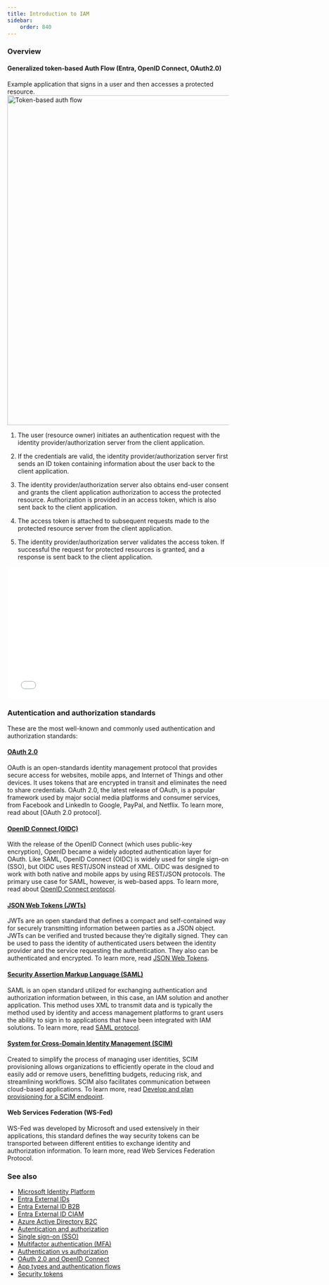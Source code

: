 ```yaml
---
title: Introduction to IAM
sidebar:
    order: 840
---
```


### Overview

#### Generalized token-based Auth Flow (Entra, OpenID Connect, OAuth2.0)
Example application that signs in a user and then accesses a protected resource.
<Image src={oo} alt="Token-based auth flow" width="750" />

1. The user (resource owner) initiates an authentication request with the identity provider/authorization server from the client application.

2. If the credentials are valid, the identity provider/authorization server first sends an ID token containing information about the user back to the client application.

3. The identity provider/authorization server also obtains end-user consent and grants the client application authorization to access the protected resource. Authorization is provided in an access token, which is also sent back to the client application.

4. The access token is attached to subsequent requests made to the protected resource server from the client application.

5. The identity provider/authorization server validates the access token. If successful the request for protected resources is granted, and a response is sent back to the client application.

<embed type="application/pdf" src="/src/assets/Entra--AD/m365e-identity-infra.pdf" height="300" width="750" />


### Autentication and authorization standards
These are the most well-known and commonly used authentication and authorization standards:

#### [OAuth 2.0](https://learn.microsoft.com/en-us/entra/identity-platform/v2-protocols)
OAuth is an open-standards identity management protocol that provides secure access for websites, mobile apps, and Internet of Things and other devices. It uses tokens that are encrypted in transit and eliminates the need to share credentials. OAuth 2.0, the latest release of OAuth, is a popular framework used by major social media platforms and consumer services, from Facebook and LinkedIn to Google, PayPal, and Netflix. To learn more, read about [OAuth 2.0 protocol].

#### [OpenID Connect (OIDC)](https://learn.microsoft.com/en-us/entra/identity-platform/v2-protocols)
With the release of the OpenID Connect (which uses public-key encryption), OpenID became a widely adopted authentication layer for OAuth. Like SAML, OpenID Connect (OIDC) is widely used for single sign-on (SSO), but OIDC uses REST/JSON instead of XML. OIDC was designed to work with both native and mobile apps by using REST/JSON protocols. The primary use case for SAML, however, is web-based apps. To learn more, read about [OpenID Connect protocol](https://learn.microsoft.com/en-us/entra/identity-platform/v2-protocols).


#### [JSON Web Tokens (JWTs)](https://learn.microsoft.com/en-us/entra/identity-platform/v2-protocols#tokens)
JWTs are an open standard that defines a compact and self-contained way for securely transmitting information between parties as a JSON object. JWTs can be verified and trusted because they’re digitally signed. They can be used to pass the identity of authenticated users between the identity provider and the service requesting the authentication. They also can be authenticated and encrypted. To learn more, read [JSON Web Tokens](https://learn.microsoft.com/en-us/entra/identity-platform/v2-protocols#tokens).

#### [Security Assertion Markup Language (SAML)](https://learn.microsoft.com/en-us/entra/identity-platform/saml-protocol-reference)
SAML is an open standard utilized for exchanging authentication and authorization information between, in this case, an IAM solution and another application. This method uses XML to transmit data and is typically the method used by identity and access management platforms to grant users the ability to sign in to applications that have been integrated with IAM solutions. To learn more, read [SAML protocol](https://learn.microsoft.com/en-us/entra/identity-platform/saml-protocol-reference).

#### [System for Cross-Domain Identity Management (SCIM)](https://learn.microsoft.com/en-us/entra/identity/app-provisioning/use-scim-to-provision-users-and-groups?toc=/active-directory/develop/toc.json&bc=/active-directory/develop/breadcrumb/toc.json)
Created to simplify the process of managing user identities, SCIM provisioning allows organizations to efficiently operate in the cloud and easily add or remove users, benefitting budgets, reducing risk, and streamlining workflows. SCIM also facilitates communication between cloud-based applications. To learn more, read [Develop and plan provisioning for a SCIM endpoint](https://learn.microsoft.com/en-us/entra/identity/app-provisioning/use-scim-to-provision-users-and-groups?toc=/active-directory/develop/toc.json&bc=/active-directory/develop/breadcrumb/toc.json).

#### Web Services Federation (WS-Fed)
WS-Fed was developed by Microsoft and used extensively in their applications, this standard defines the way security tokens can be transported between different entities to exchange identity and authorization information. To learn more, read Web Services Federation Protocol.

### See also
- [Microsoft Identity Platform](https://learn.microsoft.com/en-us/entra/identity-platform/v2-overview?source=recommendations)
- [Entra External IDs](https://learn.microsoft.com/en-us/entra/external-id/external-identities-overview)
- [Entra External ID B2B](https://learn.microsoft.com/en-us/entra/external-id/what-is-b2b)
- [Entra External ID CIAM](https://learn.microsoft.com/en-us/entra/external-id/customers/overview-customers-ciam)
- [Azure Active Directory B2C](https://learn.microsoft.com/en-us/azure/active-directory-b2c/overview)
- [Autentication and authorization](https://learn.microsoft.com/en-us/entra/identity-platform/authentication-vs-authorization#authentication-and-authorization-using-the-microsoft-identity-platform)
- [Single sign-on (SSO)](https://learn.microsoft.com/en-us/entra/identity/enterprise-apps/what-is-single-sign-on)
- [Multifactor authentication (MFA)](https://learn.microsoft.com/en-us/entra/identity/authentication/concept-mfa-howitworks)
- [Authentication vs authorization](https://learn.microsoft.com/en-us/entra/identity-platform/authentication-vs-authorization)
- [OAuth 2.0 and OpenID Connect](https://learn.microsoft.com/en-us/entra/identity-platform/v2-protocols)
- [App types and authentication flows](https://learn.microsoft.com/en-us/entra/identity-platform/authentication-flows-app-scenarios)
- [Security tokens](https://learn.microsoft.com/en-us/entra/identity-platform/security-tokens)
